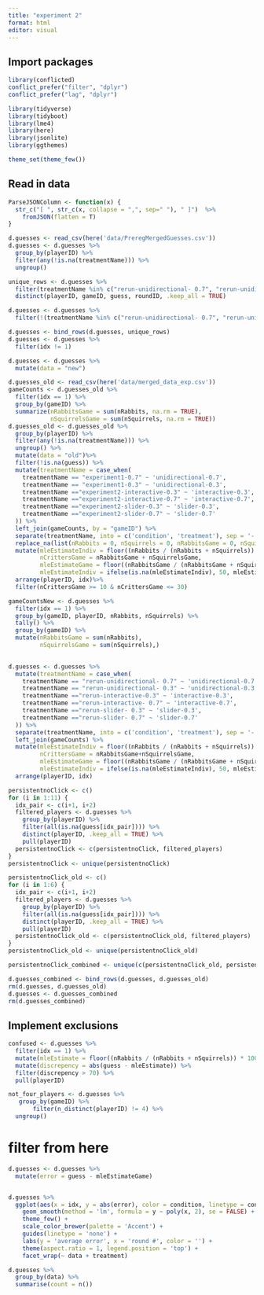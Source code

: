 ```yaml
---
title: "experiment 2"
format: html
editor: visual
---
```


## Import packages

```r
library(conflicted)  
conflict_prefer("filter", "dplyr")
conflict_prefer("lag", "dplyr")

library(tidyverse)
library(tidyboot)
library(lme4)
library(here)
library(jsonlite)
library(ggthemes)

theme_set(theme_few())
```

## Read in data

```r
ParseJSONColumn <- function(x) {
  str_c("[ ", str_c(x, collapse = ",", sep=" "), " ]")  %>% 
    fromJSON(flatten = T) 
}

d.guesses <- read_csv(here('data/PreregMergedGuesses.csv'))
d.guesses <- d.guesses %>%
  group_by(playerID) %>%
  filter(any(!is.na(treatmentName))) %>%
  ungroup()

unique_rows <- d.guesses %>%
  filter(treatmentName %in% c("rerun-unidirectional- 0.7", "rerun-unidirectional- 0.3")) %>%
  distinct(playerID, gameID, guess, roundID, .keep_all = TRUE)

d.guesses <- d.guesses %>%
  filter(!(treatmentName %in% c("rerun-unidirectional- 0.7", "rerun-unidirectional- 0.3")))

d.guesses <- bind_rows(d.guesses, unique_rows)
d.guesses <- d.guesses %>%  
  filter(idx != 1) 

d.guesses <- d.guesses %>%
  mutate(data = "new")

d.guesses_old <- read_csv(here('data/merged_data_exp.csv'))
gameCounts <- d.guesses_old %>%
  filter(idx == 1) %>%
  group_by(gameID) %>%
  summarize(nRabbitsGame = sum(nRabbits, na.rm = TRUE),
            nSquirrelsGame = sum(nSquirrels, na.rm = TRUE)) 
d.guesses_old <- d.guesses_old %>%
  group_by(playerID) %>%
  filter(any(!is.na(treatmentName))) %>%
  ungroup() %>%
  mutate(data = "old")%>%
  filter(!is.na(guess)) %>%
  mutate(treatmentName = case_when(
    treatmentName == "experiment1-0.7" ~ 'unidirectional-0.7',
    treatmentName == "experiment1-0.3" ~ 'unidirectional-0.3',
    treatmentName =="experiment2-interactive-0.3" ~ 'interactive-0.3',
    treatmentName =="experiment2-interactive-0.7" ~ 'interactive-0.7',
    treatmentName =="experiment2-slider-0.3" ~ 'slider-0.3',
    treatmentName =="experiment2-slider-0.7" ~ 'slider-0.7'
  )) %>%
  left_join(gameCounts, by = "gameID") %>%
  separate(treatmentName, into = c('condition', 'treatment'), sep = '-') %>%
  replace_na(list(nRabbits = 0, nSquirrels = 0, nRabbitsGame = 0, nSquirrelsGame = 0)) %>%
  mutate(mleEstimateIndiv = floor((nRabbits / (nRabbits + nSquirrels)) * 100), 
         nCrittersGame = nRabbitsGame + nSquirrelsGame,
         mleEstimateGame = floor((nRabbitsGame / (nRabbitsGame + nSquirrelsGame)) * 100),
         mleEstimateIndiv = ifelse(is.na(mleEstimateIndiv), 50, mleEstimateIndiv)) %>%
  arrange(playerID, idx)%>%
  filter(nCrittersGame >= 10 & nCrittersGame <= 30)

gameCountsNew <- d.guesses %>%
  filter(idx == 1) %>%
  group_by(gameID, playerID, nRabbits, nSquirrels) %>%
  tally() %>% 
  group_by(gameID) %>%
  mutate(nRabbitsGame = sum(nRabbits),
         nSquirrelsGame = sum(nSquirrels),)  
  

d.guesses <- d.guesses %>%
  mutate(treatmentName = case_when(
    treatmentName == "rerun-unidirectional- 0.7" ~ 'unidirectional-0.7',
    treatmentName == "rerun-unidirectional- 0.3" ~ 'unidirectional-0.3',
    treatmentName =="rerun-interactive-0.3" ~ 'interactive-0.3',
    treatmentName =="rerun-interactive- 0.7" ~ 'interactive-0.7',
    treatmentName =="rerun-slider- 0.3" ~ 'slider-0.3',
    treatmentName =="rerun-slider- 0.7" ~ 'slider-0.7'
  )) %>%
  separate(treatmentName, into = c('condition', 'treatment'), sep = '-') %>%
  left_join(gameCounts) %>%
  mutate(mleEstimateIndiv = floor((nRabbits / (nRabbits + nSquirrels)) * 100), 
         nCrittersGame = nRabbitsGame+nSquirrelsGame,
         mleEstimateGame = floor((nRabbitsGame / (nRabbitsGame + nSquirrelsGame)) * 100),
         mleEstimateIndiv = ifelse(is.na(mleEstimateIndiv), 50, mleEstimateIndiv))  %>%
  arrange(playerID, idx)

persistentnoClick <- c()  
for (i in 1:11) {
  idx_pair <- c(i+1, i+2)
  filtered_players <- d.guesses %>%
    group_by(playerID) %>%
    filter(all(is.na(guess[idx_pair]))) %>%
    distinct(playerID, .keep_all = TRUE) %>%
    pull(playerID)
  persistentnoClick <- c(persistentnoClick, filtered_players)
}
persistentnoClick <- unique(persistentnoClick)

persistentnoClick_old <- c()  
for (i in 1:6) {
  idx_pair <- c(i+1, i+2)
  filtered_players <- d.guesses %>%
    group_by(playerID) %>%
    filter(all(is.na(guess[idx_pair]))) %>%
    distinct(playerID, .keep_all = TRUE) %>%
    pull(playerID)
  persistentnoClick_old <- c(persistentnoClick_old, filtered_players)
}
persistentnoClick_old <- unique(persistentnoClick_old)

persistentnoClick_combined <- unique(c(persistentnoClick_old, persistentnoClick))

d.guesses_combined <- bind_rows(d.guesses, d.guesses_old)
rm(d.guesses, d.guesses_old)
d.guesses <- d.guesses_combined
rm(d.guesses_combined)
```

## Implement exclusions

```r
confused <- d.guesses %>%
  filter(idx == 1) %>%
  mutate(mleEstimate = floor((nRabbits / (nRabbits + nSquirrels)) * 100)) %>%
  mutate(discrepency = abs(guess - mleEstimate)) %>% 
  filter(discrepency > 70) %>% 
  pull(playerID)

not_four_players <- d.guesses %>%
   group_by(gameID) %>%
       filter(n_distinct(playerID) != 4) %>%
  ungroup()
```

# filter from here

```r
d.guesses <- d.guesses %>%
  mutate(error = guess - mleEstimateGame)
```

```r


```

```r
d.guesses %>%
  ggplot(aes(x = idx, y = abs(error), color = condition, linetype = condition == 'interactive')) +
    geom_smooth(method = 'lm', formula = y ~ poly(x, 2), se = FALSE) +
    theme_few() +
    scale_color_brewer(palette = 'Accent') +
    guides(linetype = 'none') +
    labs(y = 'average error', x = 'round #', color = '') +
    theme(aspect.ratio = 1, legend.position = 'top') +
    facet_wrap(~ data + treatment)

d.guesses %>%
  group_by(data) %>%
  summarise(count = n())

```

\
